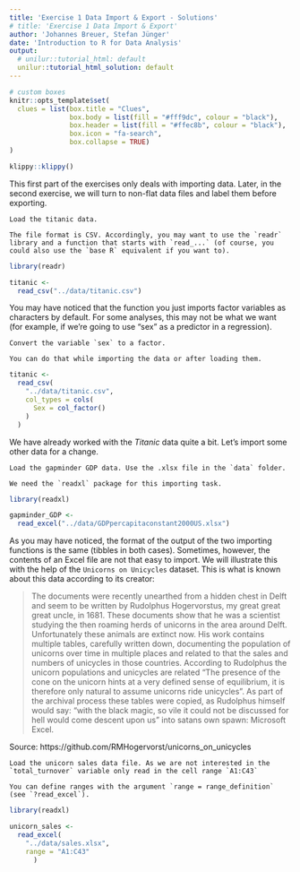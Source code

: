 ```yaml
---
title: 'Exercise 1 Data Import & Export - Solutions'
# title: 'Exercise 1 Data Import & Export'
author: 'Johannes Breuer, Stefan Jünger'
date: 'Introduction to R for Data Analysis'
output:
  # unilur::tutorial_html: default
  unilur::tutorial_html_solution: default
---
```


```r
# custom boxes
knitr::opts_template$set(
  clues = list(box.title = "Clues",
               box.body = list(fill = "#fff9dc", colour = "black"),
               box.header = list(fill = "#ffec8b", colour = "black"),
               box.icon = "fa-search",
               box.collapse = TRUE)
)
```

```r
klippy::klippy()
```

This first part of the exercises only deals with importing data. Later, in the second exercise, we will turn to non-flat data files and label them before exporting.

```block
Load the titanic data.
```

```block
The file format is CSV. Accordingly, you may want to use the `readr` library and a function that starts with `read_...` (of course, you could also use the `base R` equivalent if you want to).
```

```r
library(readr)

titanic <-
  read_csv("../data/titanic.csv")
```

You may have noticed that the function you just imports factor variables as characters by default. For some analyses, this may not be what we want (for example, if we're going to use "sex" as a predictor in a regression).

```block
Convert the variable `sex` to a factor.
```

```block
You can do that while importing the data or after loading them.
```

```r
titanic <-
  read_csv(
    "../data/titanic.csv",
    col_types = cols(
      Sex = col_factor()
    )
  )
```

We have already worked with the *Titanic* data quite a bit. Let's import some other data for a change.

```block
Load the gapminder GDP data. Use the .xlsx file in the `data` folder.
```

```block
We need the `readxl` package for this importing task.
```

```r
library(readxl)

gapminder_GDP <-
  read_excel("../data/GDPpercapitaconstant2000US.xlsx")
```

As you may have noticed, the format of the output of the two importing functions is the same (tibbles in both cases). Sometimes, however, the contents of an Excel file are not that easy to import. We will illustrate this with the help of the `Unicorns on Unicycles` dataset. This is what is known about this data according to its creator:

> The documents were recently unearthed from a hidden chest in Delft and seem to be written by Rudolphus Hogervorstus, my great great great uncle, in 1681. These documents show that he was a scientist studying the then roaming herds of unicorns in the area around Delft. Unfortunately these animals are extinct now.
> His work contains multiple tables, carefully written down, documenting the population of unicorns over time in multiple places and related to that the sales and numbers of unicycles in those countries.
> According to Rudolphus the unicorn populations and unicycles are related "The presence of the cone on the unicorn hints at a very defined sense of equilibrium, it is therefore only natural to assume unicorns ride unicycles".
> As part of the archival process these tables were copied, as Rudolphus himself would say: "with the black magic, so vile it could not be discussed for hell would come descent upon us" into satans own spawn: Microsoft Excel.

Source: https://github.com/RMHogervorst/unicorns_on_unicycles

```block
Load the unicorn sales data file. As we are not interested in the `total_turnover` variable only read in the cell range `A1:C43`
```

```block
You can define ranges with the argument `range = range_definition` (see `?read_excel`).
```

```r
library(readxl)

unicorn_sales <-
  read_excel(
    "../data/sales.xlsx",
    range = "A1:C43"
      )
```